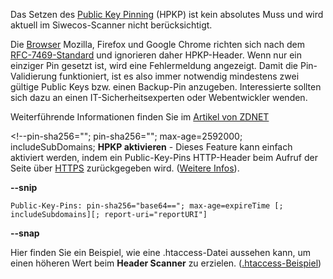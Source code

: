 Das Setzen des [[Public-Key-Pins-Deaktiviert/DE/Background|Public Key Pinning]] (HPKP) ist kein absolutes Muss und wird aktuell im Siwecos-Scanner nicht berücksichtigt.

Die [[Browser]] Mozilla, Firefox und Google Chrome richten sich nach dem [https://de.wikipedia.org/wiki/HTTP_Public_Key_Pinning RFC-7469-Standard] und ignorieren daher HPKP-Header. Wenn nur ein einziger Pin gesetzt ist, wird eine Fehlermeldung angezeigt. Damit die Pin-Validierung funktioniert, ist es also immer notwendig mindestens zwei gültige Public Keys bzw. einen Backup-Pin anzugeben. Interessierte sollten sich dazu an einen IT-Sicherheitsexperten oder Webentwickler wenden.

Weiterführende Informationen finden Sie im [https://www.zdnet.com/article/google-chrome-is-backing-away-from-public-key-pinning-and-heres-why/ Artikel von ZDNET]




<!--pin-sha256="<HASH>"; pin-sha256="<HASH>"; max-age=2592000; includeSubDomains;
'''HPKP aktivieren''' - Dieses Feature kann einfach aktiviert werden, indem ein Public-Key-Pins HTTP-Header beim Aufruf der Seite über [[HTTPS]] zurückgegeben wird. ([https://developer.mozilla.org/de/docs/Web/Security/Public_Key_Pinning Weitere Infos]).

'''--snip'''

<pre>Public-Key-Pins: pin-sha256="base64=="; max-age=expireTime [; includeSubdomains][; report-uri="reportURI"]</pre>

'''--snap'''

Hier finden Sie ein Beispiel, wie eine .htaccess-Datei aussehen kann, um einen höheren Wert beim '''Header Scanner''' zu erzielen.
([[Htaccess/DE|.htaccess-Beispiel]])
